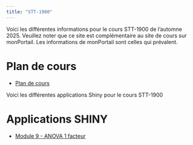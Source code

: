```yaml
---
title: "STT-1900"
---
```



Voici les différentes informations pour le cours STT-1900 de l'automne 2025. Veuillez noter que ce site est complémentaire au site de cours sur monPortail. Les informations de monPortail sont celles qui prévalent.

# Plan de cours
-   [Plan de cours](../STT-1900/plan_STT-1900.pdf){target="_blank"} <!-- target blank ouvre un nouvel onglet -->

Voici les différentes applications Shiny pour le cours STT-1900

# Applications SHINY

-   [Module 9 - ANOVA 1 facteur](https://jmiron.shinyapps.io/ANOVA/){target="_blank"}
